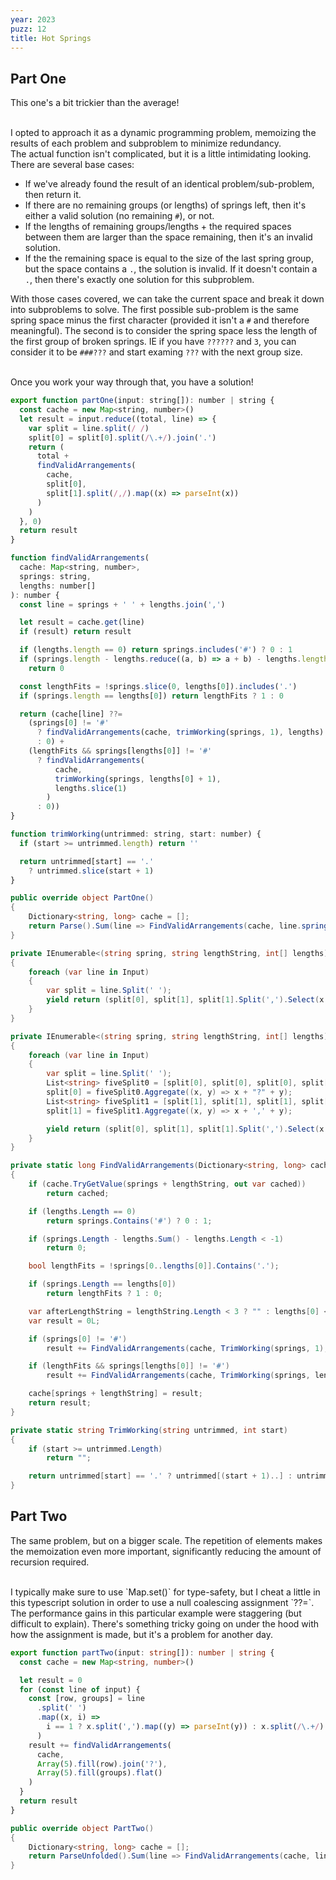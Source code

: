 ```yaml
---
year: 2023
puzz: 12
title: Hot Springs
---
```


## Part One

This one's a bit trickier than the average!

<br />
I opted to approach it as a dynamic programming problem, memoizing the results of
each problem and subproblem to minimize redundancy.
<br />
The actual function isn't complicated, but it is a little intimidating looking. There
are several base cases:

- If we've already found the result of an identical problem/sub-problem, then return it.
- If there are no remaining groups (or lengths) of springs left, then it's either a valid solution (no remaining `#`), or not.
- If the lengths of remaining groups/lengths + the required spaces between them are larger than the space remaining, then it's an invalid solution.
- If the the remaining space is equal to the size of the last spring group, but the space contains a `.`, the solution is invalid. If it doesn't contain a `.`, then there's exactly one solution for this subproblem.

With those cases covered, we can take the current space and break it down into subproblems to solve.
The first possible sub-problem is the same spring space minus the first character (provided it isn't a `#` and therefore meaningful). The second is to consider the spring space less the length of the first group of broken springs. IE if you have `??????` and `3`, you can consider it to be `###???` and start examing `???` with the next group size.

<br />
Once you work your way through that, you have a solution!

<CodeBox names="typescript|C#">

```js
export function partOne(input: string[]): number | string {
  const cache = new Map<string, number>()
  let result = input.reduce((total, line) => {
    var split = line.split(/ /)
    split[0] = split[0].split(/\.+/).join('.')
    return (
      total +
      findValidArrangements(
        cache,
        split[0],
        split[1].split(/,/).map((x) => parseInt(x))
      )
    )
  }, 0)
  return result
}

function findValidArrangements(
  cache: Map<string, number>,
  springs: string,
  lengths: number[]
): number {
  const line = springs + ' ' + lengths.join(',')

  let result = cache.get(line)
  if (result) return result

  if (lengths.length == 0) return springs.includes('#') ? 0 : 1
  if (springs.length - lengths.reduce((a, b) => a + b) - lengths.length < -1)
    return 0

  const lengthFits = !springs.slice(0, lengths[0]).includes('.')
  if (springs.length == lengths[0]) return lengthFits ? 1 : 0

  return (cache[line] ??=
    (springs[0] != '#'
      ? findValidArrangements(cache, trimWorking(springs, 1), lengths)
      : 0) +
    (lengthFits && springs[lengths[0]] != '#'
      ? findValidArrangements(
          cache,
          trimWorking(springs, lengths[0] + 1),
          lengths.slice(1)
        )
      : 0))
}

function trimWorking(untrimmed: string, start: number) {
  if (start >= untrimmed.length) return ''

  return untrimmed[start] == '.'
    ? untrimmed.slice(start + 1)
}
```

```csharp
public override object PartOne()
{
    Dictionary<string, long> cache = [];
    return Parse().Sum(line => FindValidArrangements(cache, line.spring.Split('.').Aggregate((x, y) => x + '.' + y), line.lengthString, line.lengths));
}

private IEnumerable<(string spring, string lengthString, int[] lengths)> Parse()
{
    foreach (var line in Input)
    {
        var split = line.Split(' ');
        yield return (split[0], split[1], split[1].Split(',').Select(x => int.Parse(x)).ToArray());
    }
}

private IEnumerable<(string spring, string lengthString, int[] lengths)> ParseUnfolded()
{
    foreach (var line in Input)
    {
        var split = line.Split(' ');
        List<string> fiveSplit0 = [split[0], split[0], split[0], split[0], split[0]];
        split[0] = fiveSplit0.Aggregate((x, y) => x + "?" + y);
        List<string> fiveSplit1 = [split[1], split[1], split[1], split[1], split[1]];
        split[1] = fiveSplit1.Aggregate((x, y) => x + ',' + y);

        yield return (split[0], split[1], split[1].Split(',').Select(x => int.Parse(x)).ToArray());
    }
}

private static long FindValidArrangements(Dictionary<string, long> cache, string springs, string lengthString, int[] lengths)
{
    if (cache.TryGetValue(springs + lengthString, out var cached))
        return cached;

    if (lengths.Length == 0)
        return springs.Contains('#') ? 0 : 1;

    if (springs.Length - lengths.Sum() - lengths.Length < -1)
        return 0;

    bool lengthFits = !springs[0..lengths[0]].Contains('.');

    if (springs.Length == lengths[0])
        return lengthFits ? 1 : 0;

    var afterLengthString = lengthString.Length < 3 ? "" : lengths[0] < 10 ? lengthString[2..] : lengthString[3..];
    var result = 0L;

    if (springs[0] != '#')
        result += FindValidArrangements(cache, TrimWorking(springs, 1), lengthString, lengths);

    if (lengthFits && springs[lengths[0]] != '#')
        result += FindValidArrangements(cache, TrimWorking(springs, lengths[0] + 1), afterLengthString, lengths[1..]);

    cache[springs + lengthString] = result;
    return result;
}

private static string TrimWorking(string untrimmed, int start)
{
    if (start >= untrimmed.Length)
        return "";

    return untrimmed[start] == '.' ? untrimmed[(start + 1)..] : untrimmed[start..];
}
```

</CodeBox>

## Part Two

The same problem, but on a bigger scale. The repetition of elements makes the memoization even more important, significantly reducing the amount of recursion required.

<br/>
I typically make sure to use `Map<Tkey,TValue>.set()` for type-safety, but I cheat a little in this typescript solution in order to use a null coalescing assignment `??=`. The performance gains in this particular example were staggering (but difficult to explain). There's something tricky going on under the hood with how the assignment is made, but it's a problem for another day.

<CodeBox names="typescript|C#">

```ts
export function partTwo(input: string[]): number | string {
  const cache = new Map<string, number>()

  let result = 0
  for (const line of input) {
    const [row, groups] = line
      .split(' ')
      .map((x, i) =>
        i == 1 ? x.split(',').map((y) => parseInt(y)) : x.split(/\.+/).join('.')
      )
    result += findValidArrangements(
      cache,
      Array(5).fill(row).join('?'),
      Array(5).fill(groups).flat()
    )
  }
  return result
}
```

```csharp
public override object PartTwo()
{
    Dictionary<string, long> cache = [];
    return ParseUnfolded().Sum(line => FindValidArrangements(cache, line.spring.Split('.').Aggregate((x, y) => x + '.' + y), line.lengthString, line.lengths));
}
```

</CodeBox>
